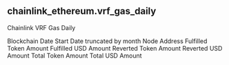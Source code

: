 ## chainlink_ethereum.vrf_gas_daily 
Chainlink VRF Gas Daily


<ParamField path="blockchain">
Blockchain
</ParamField>
<ParamField path="date_start">
Date Start
</ParamField>
<ParamField path="date_month">
Date truncated by month
</ParamField>
<ParamField path="node_address">
Node Address
</ParamField>
<ParamField path="fulfilled_token_amount">
Fulfilled Token Amount
</ParamField>
<ParamField path="fulfilled_usd_amount">
Fulfilled USD Amount
</ParamField>
<ParamField path="reverted_token_amount">
Reverted Token Amount
</ParamField>
<ParamField path="reverted_usd_amount">
Reverted USD Amount
</ParamField>
<ParamField path="total_token_amount">
Total Token Amount
</ParamField>
<ParamField path="total_usd_amount">
Total USD Amount
</ParamField>
